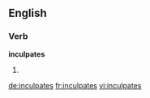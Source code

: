 ==English==

===Verb===
'''inculpates'''

# {{en-third-person singular of|inculpate}}

[[de:inculpates]]
[[fr:inculpates]]
[[vi:inculpates]]